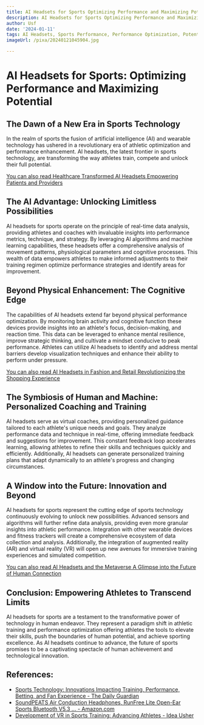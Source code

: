 ```yaml
---
title: AI Headsets for Sports Optimizing Performance and Maximizing Potential
description: AI Headsets for Sports Optimizing Performance and Maximizing Potential
author: Usf
date: '2024-01-11'
tags: AI Headsets, Sports Performance, Performance Optimization, Potential Maximization
imageUrl: /pixa/20240121045904.jpg

---
```

#  AI Headsets for Sports: Optimizing Performance and Maximizing Potential

## The Dawn of a New Era in Sports Technology

In the realm of sports the fusion of artificial intelligence (AI) and wearable technology has  ushered in  a revolutionary era of athletic optimization  and performance enhancement. AI headsets, the  latest frontier in sports technology, are transforming the way  athletes train, compete and unlock their full potential.

[You  can also  read Healthcare Transformed AI Headsets Empowering Patients and Providers](Healthcare%20Transformed%20AI%20Headsets%20Empowering%20Patients%20and%20Providers)


## The AI Advantage:  Unlocking Limitless Possibilities

AI headsets for sports operate on  the principle of real-time data  analysis, providing athletes  and coaches  with  invaluable insights into performance metrics, technique, and  strategy. By leveraging AI algorithms and machine learning capabilities, these headsets offer a comprehensive analysis  of movement patterns,  physiological parameters and cognitive processes. This wealth of data empowers athletes to make  informed adjustments to their training regimen optimize performance strategies  and identify areas  for improvement.

## Beyond Physical Enhancement: The Cognitive Edge

The capabilities of AI headsets extend far beyond physical performance optimization. By monitoring brain activity and cognitive function  these devices  provide insights into an athlete's focus, decision-making, and reaction time. This data can be leveraged to enhance mental resilience, improve strategic thinking, and  cultivate a mindset conducive to peak performance. Athletes  can utilize AI headsets to identify and  address mental barriers develop  visualization techniques and enhance their ability to perform under pressure.

[You can also read AI Headsets in Fashion and Retail Revolutionizing the  Shopping Experience](AI%20Headsets%20in%20Fashion%20and%20Retail%20Revolutionizing%20the%20Shopping%20Experience)


## The Symbiosis of Human and Machine: Personalized Coaching and Training

AI headsets serve as  virtual coaches, providing personalized guidance tailored to each athlete's  unique needs and goals. They analyze performance data and  technique  in real-time, offering immediate feedback and suggestions for improvement. This constant feedback loop accelerates learning, allowing athletes to refine their skills and techniques quickly and efficiently. Additionally, AI headsets can generate personalized training plans that adapt dynamically to  an  athlete's progress and changing circumstances.

##  A  Window into the Future: Innovation and Beyond

AI headsets for  sports represent  the cutting edge of sports technology continuously evolving to unlock new possibilities. Advanced sensors and algorithms  will further refine data analysis, providing even  more granular insights into athletic performance.  Integration with other wearable devices and fitness trackers will create a comprehensive ecosystem of data collection and analysis. Additionally, the integration of augmented reality (AR) and virtual reality (VR) will open up new avenues for immersive training experiences and simulated competition.

[You can also read AI Headsets and the Metaverse A Glimpse into the Future  of Human Connection](AI%20Headsets%20and%20the%20Metaverse%20A%20Glimpse%20into%20the%20Future%20of%20Human%20Connection)


## Conclusion:  Empowering Athletes to Transcend Limits

AI  headsets for sports are a testament to the transformative power of  technology in  human endeavor. They represent a paradigm shift in athletic training and performance optimization  offering athletes the tools  to elevate their skills, push the boundaries of human potential, and achieve sporting excellence. As AI headsets continue to advance, the future of sports promises to be a captivating spectacle of human achievement  and technological innovation.

## References:
- [Sports Technology: Innovations Impacting Training, Performance, Betting, and Fan Experience - The Daily Guardian](https://thedailyguardian.com/sports-technology-innovations-impacting-training-performance-betting-and-fan-experience/)
- [SoundPEATS Air Conduction Headphones, RunFree Lite Open-Ear Sports Bluetooth V5.3 ... - Amazon.com](https://www.amazon.com/SoundPEATS-Conduction-RunFree-Lite-Comfortable/dp/B0BRXG92F6)
- [Development of VR in Sports Training: Advancing Athletes - Idea Usher](https://ideausher.com/blog/vr-for-sports-training/)
